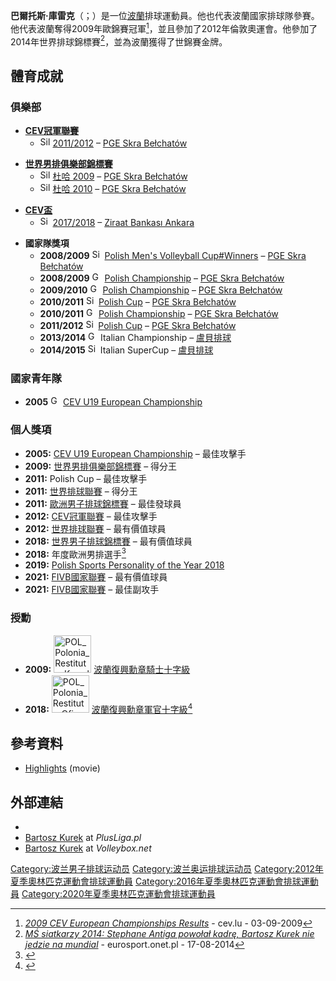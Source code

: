 {{Short description|Polish volleyball player}}
{{Use dmy dates|date=March 2021}}
{{Infobox volleyball biography
| name           = Bartosz Kurek
| image          = Bartosz Kurek (2018).JPG
| image_size     = 
| caption        = 
| fullname       = Bartosz Kamil Kurek
| nickname       = ''Kuraś''
| nationality    = {{flagicon|POL}} 波蘭人
| birth_date     = {{Birth date and age|1988|8|29|df=y}}
| birth_place    = [[波蘭|波蘭]]，[[瓦烏布日赫|瓦烏布日赫]]
| height         = 2.05 米
| weight         = 105 公斤
| spike          = 370 公分
| block          = 340 公分
| position       = 主攻手 / 副攻手
| currentclub    = {{flagicon|JPN}} {{link-en|Wolf Dogs Nagoya}}
| currentnumber  = 3(俱樂部)<br>6(國家隊)
| years          = 2004–2005<br> 2005–2008<br> 2008–2012<br> 2012–2013<br> 2013–2015<br> 2015–2016<br> 2016–2017<br> 2017–2018<br> 2018–2019<br> 2019–2020<br> 2020–至今
| teams          = {{flagicon|POL}} [[Stal_Nysa|Stal Nysa]]<br> {{flagicon|POL}} [[ZAKSA_Kędzierzyn-Koźle|ZAKSA Kędzierzyn-Koźle]]<br> {{flagicon|POL}} [[Skra_Bełchatów|PGE Skra Bełchatów]]<br> {{flagicon|RUS}} [[VC_Dynamo_Moscow|Dynamo Moscow]]<br> {{flagicon|ITA}} [[盧貝排球|盧貝排球]]<br> {{flagicon|POL}} [[Resovia_(volleyball)|Asseco Resovia]]<br> {{flagicon|POL}} [[Skra_Bełchatów|PGE Skra Bełchatów]]<br> {{flagicon|TUR}} [[Ziraat_Bankası_S.K.|Ziraat Bankası Ankara]]<br> {{flagicon|POL}} [[ONICO_Warszawa|ONICO Warszawa]]<br> {{flagicon|ITA}} [[Volley_Milano|Vero Volley Monza]]<br> {{flagicon|JPN}} {{link-en|Wolf Dogs Nagoya}}
| nationalyears  = 2007– 至今
| nationalteam   = {{vb|POL}}
| medaltemplates =
{{MedalSport| 男子[[排球|排球]] }}
{{MedalCountry| {{POL}} }}
{{MedalCompetition|[[世界男子排球錦標賽|FIVB世界男子排球錦標賽]]}}
{{MedalGold|[[2018年世界男子排球錦標賽|2018 保加利亞/義大利]]|}}
{{MedalCompetition|[[世界盃排球賽|FIVB世界盃排球賽]]}}
{{MedalSilver|[[2011年世界盃男子排球賽|2011 日本]]|}}
{{MedalBronze|[[2015年世界盃男子排球賽|2015 日本]]|}}
{{MedalSilver|[[2019年世界盃男子排球賽|2019 日本]]|}}
{{MedalCompetition|[[世界排球聯賽|FIVB世界排球聯賽]]}}
{{MedalGold|[[2012年世界排球聯賽|2012 索菲亞]]|}}
{{MedalBronze|[[2011年世界排球聯賽|2011 格但斯克]]|}}
{{MedalCompetition|[[男子排球國家聯賽|FIVB國家聯賽]]}}
{{MedalSilver|[[2021年男子排球國家聯賽|2021 里米尼]]|}}
{{MedalCompetition|[[歐洲男子排球錦標賽|CEV歐洲男子排球錦標賽]]}}
{{MedalGold|[[2009年歐洲男子排球錦標賽|2009 土耳其]]|}}
{{MedalBronze|[[2011年歐洲男子排球錦標賽|2011 奧地利/捷克]]|}}
{{MedalBronze|[[2021年歐洲男子排球錦標賽|2021 波蘭/捷克/愛沙尼亞/芬蘭]]|}}
}}
'''巴爾托斯·庫雷克'''（{{lang-pl|Bartosz Kurek}}；{{bd|1988年|8月29日}}）是一位[[波蘭|波蘭]]排球運動員。他也代表波蘭國家排球隊參賽。他代表波蘭奪得2009年歐錦賽冠軍<ref>[http://www.cev.lu/Competition-Area/CompetitionMatches.aspx?ID=387 ''2009 CEV European Championships Results''] {{Wayback|url=http://www.cev.lu/Competition-Area/CompetitionMatches.aspx?ID=387 |date=20150923222049 }} - cev.lu - 03-09-2009</ref>，並且參加了2012年倫敦奧運會。他參加了2014年世界排球錦標賽<ref>[http://eurosport.onet.pl/siatkowka/mistrzostwa-swiata-siatkarzy/ms-siatkarzy-2014-stephane-antiga-powolal-kadre-bartosz-kurek-nie-jedzie-na-mundial/ke2cq ''MŚ siatkarzy 2014: Stephane Antiga powołał kadrę, Bartosz Kurek nie jedzie na mundial ''] {{Wayback|url=http://eurosport.onet.pl/siatkowka/mistrzostwa-swiata-siatkarzy/ms-siatkarzy-2014-stephane-antiga-powolal-kadre-bartosz-kurek-nie-jedzie-na-mundial/ke2cq |date=20170618053659 }} - eurosport.onet.pl - 17-08-2014</ref>，並為波蘭獲得了世錦賽金牌。

==體育成就==
===俱樂部===
* '''[[CEV冠軍聯賽|CEV冠軍聯賽]]'''
** [[File:Silver_medal_europe.svg|16px]] [[CEV冠軍聯賽|2011/2012]] – [[Skra_Bełchatów|PGE Skra Bełchatów]]

* '''[[世界男排俱樂部錦標賽|世界男排俱樂部錦標賽]]'''
** [[File:Silver_medal_world_centered-2.svg|16px]] [[世界男排俱樂部錦標賽|杜哈 2009]] – [[Skra_Bełchatów|PGE Skra Bełchatów]]
** [[File:Silver_medal_world_centered-2.svg|16px]] [[世界男排俱樂部錦標賽|杜哈 2010]] – [[Skra_Bełchatów|PGE Skra Bełchatów]]

* '''[[CEV盃|CEV盃]]'''
** [[File:Simple_silver_cup.svg|16px]] [[2017–18_CEV_Cup|2017/2018]] – [[Ziraat_Bankası_S.K.|Ziraat Bankası Ankara]]

* '''國家隊獎項'''
** '''2008/2009''' [[File:Simple_gold_cup.svg|16px]] [[Polish_Men's_Volleyball_Cup#Winners|Polish Men's Volleyball Cup#Winners]] – [[Skra_Bełchatów|PGE Skra Bełchatów]]
** '''2008/2009''' [[File:Gold_medal_with_cup.svg|16px]] [[2008–09_PlusLiga|Polish Championship]] – [[Skra_Bełchatów|PGE Skra Bełchatów]]
** '''2009/2010''' [[File:Gold_medal_with_cup.svg|16px]] [[2009–10_PlusLiga|Polish Championship]] – [[Skra_Bełchatów|PGE Skra Bełchatów]]
** '''2010/2011''' [[File:Simple_gold_cup.svg|16px]] [[Polish_Men's_Volleyball_Cup#Winners|Polish Cup]] – [[Skra_Bełchatów|PGE Skra Bełchatów]]
** '''2010/2011''' [[File:Gold_medal_with_cup.svg|16px]] [[2010–11_PlusLiga|Polish Championship]] – [[Skra_Bełchatów|PGE Skra Bełchatów]]
** '''2011/2012''' [[File:Simple_gold_cup.svg|16px]] [[Polish_Men's_Volleyball_Cup#Winners|Polish Cup]] – [[Skra_Bełchatów|PGE Skra Bełchatów]]
** '''2013/2014''' [[File:Gold_medal_with_cup.svg|16px]] Italian Championship – [[盧貝排球|盧貝排球]]
** '''2014/2015''' [[File:Simple_gold_cup.svg|16px]] Italian SuperCup – [[盧貝排球|盧貝排球]]

===國家青年隊===
* '''2005''' [[File:Gold_medal_europe.svg|16px]] [[2005_Boys'_Youth_European_Volleyball_Championship|CEV U19 European Championship]]

===個人獎項===
* '''2005:''' [[2005_Boys'_Youth_European_Volleyball_Championship#Individual_awards|CEV U19 European Championship]] – 最佳攻擊手
* '''2009:''' [[世界男排俱樂部錦標賽|世界男排俱樂部錦標賽]] – 得分王
* '''2011:''' Polish Cup – 最佳攻擊手
* '''2011:''' [[世界排球聯賽|世界排球聯賽]] – 得分王
* '''2011:''' [[歐洲男子排球錦標賽|歐洲男子排球錦標賽]] – 最佳發球員
* '''2012:''' [[CEV冠軍聯賽|CEV冠軍聯賽]] – 最佳攻擊手
* '''2012:''' [[世界排球聯賽|世界排球聯賽]] – 最有價值球員
* '''2018:''' [[2018年世界男子排球錦標賽#個人獎項|世界男子排球錦標賽]] – 最有價值球員
* '''2018:''' 年度歐洲男排選手<ref>{{cite web |url=https://www.pzps.pl/en/news/16559-the-best-volleyball-player-in-europe |title=The best volleyball player in Europe |work=www.pzps.pl |date=4 November 2018 |accessdate=31 March 2021 |archive-date=2021-12-21 |archive-url=https://web.archive.org/web/20211221064940/https://www.pzps.pl/en/news/16559-the-best-volleyball-player-in-europe }}</ref>
* '''2019:''' [[Polish_Sports_Personality_of_the_Year#Polish_Sports_Personality_of_the_Year|Polish Sports Personality of the Year 2018]]
* '''2021:''' [[2021年男子排球國家聯賽#最佳陣容|FIVB國家聯賽]] – 最有價值球員
* '''2021:''' [[2021年男子排球國家聯賽#最佳陣容|FIVB國家聯賽]] – 最佳副攻手

===授勳===
* '''2009:''' [[File:POL_Polonia_Restituta_Kawalerski_BAR.svg|60px]] [[波蘭復興勳章|波蘭復興勳章騎士十字級]]
* '''2018:''' [[File:POL_Polonia_Restituta_Oficerski_BAR.svg|60px]] [[波蘭復興勳章|波蘭復興勳章軍官十字級]]<ref>{{cite web |url=http://www.prezydent.pl/aktualnosci/ordery-i-odznaczenia/art,313,odznaczenia-dla-mistrzow-swiata-w-pilce-siatkowej-mezczyzn-2018.html |title=Odznaczenia dla Mistrzów Świata w Piłce Siatkowej Mężczyzn 2018 |work=www.prezydent.pl |language=pl |date=2 October 2018 |access-date=31 March 2021 |archive-date=2018-10-02 |archive-url=https://web.archive.org/web/20181002135720/http://www.prezydent.pl/aktualnosci/ordery-i-odznaczenia/art,313,odznaczenia-dla-mistrzow-swiata-w-pilce-siatkowej-mezczyzn-2018.html }}</ref>

==參考資料==
{{Reflist}}
* [https://web.archive.org/web/20161211203104/http://www.volleyball-tube.com/videos/bartosz-kurek-volleyball-beast/ Highlights] (movie)
{{DEFAULTSORT:Kurek, Bartosz}}

==外部連結==
* {{sports links}}
* [https://www.plusliga.pl/players/id/53 Bartosz Kurek] {{Wayback|url=https://www.plusliga.pl/players/id/53 |date=20181004145025 }} at ''PlusLiga.pl'' {{in lang|pl}}
* [https://volleybox.net/bartosz-kurek-p801 Bartosz Kurek] {{Wayback|url=https://volleybox.net/bartosz-kurek-p801 |date=20211221032227 }} at ''Volleybox.net''
{{commons|position=left}}

{{s-start}}
{{s-ach|aw}}
{{succession box
  | before = {{flagicon|POL}} [[馬里烏斯·沃拉茲里|馬里烏斯·沃拉茲里]]
  | after  = 待定
  | title  = 最有價值球員<br> [[世界男子排球錦標賽|FIVB世界排球錦標賽]]
  | years  = [[2018年世界男子排球錦標賽|2018]]
}}
{{succession box |
  | before = {{flagicon|USA}} [[馬特·安德森|馬特·安德森]]
  | after = 待定
  | title = 最有價值球員<br> [[男子排球國家聯賽|FIVB國家聯賽]]
  | years = [[2021年男子排球國家聯賽|2021]]<br><small>共同獲獎 {{flagicon|BRA}} {{link-en|Wallace de Souza}}</small>
|}}
{{succession box |
  | before = {{flagicon|USA}} [[馬特·安德森|馬特·安德森]]
  | after = 待定
  | title = 最佳副攻手 <br> [[男子排球國家聯賽|FIVB國家聯賽]]
  | years = [[2021年男子排球國家聯賽|2021]]<br><small>共同獲獎 {{flagicon|BRA}} {{link-en|Wallace de Souza}}</small>
|}}
{{s-end}}

{{DEFAULTSORT:Kurek, Bartosz}}
[[Category:波兰男子排球运动员|Category:波兰男子排球运动员]]
[[Category:波兰奥运排球运动员|Category:波兰奥运排球运动员]]
[[Category:2012年夏季奧林匹克運動會排球運動員|Category:2012年夏季奧林匹克運動會排球運動員]]
[[Category:2016年夏季奧林匹克運動會排球運動員|Category:2016年夏季奧林匹克運動會排球運動員]]
[[Category:2020年夏季奧林匹克運動會排球運動員|Category:2020年夏季奧林匹克運動會排球運動員]]